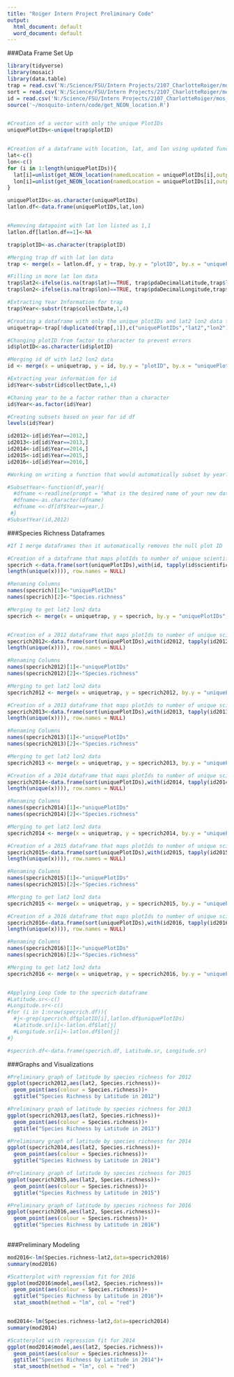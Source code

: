 ```yaml
---
title: "Roiger Intern Project Preliminary Code"
output:
  html_document: default
  word_document: default
---
```

###Data Frame Set Up

```r
library(tidyverse)
library(mosaic)
library(data.table)
trap = read.csv('N:/Science/FSU/Intern Projects/2107_CharlotteRoiger/mos_trapping_in.csv')
sort = read.csv('N:/Science/FSU/Intern Projects/2107_CharlotteRoiger/mos_sorting_in.csv')
id = read.csv('N:/Science/FSU/Intern Projects/2107_CharlotteRoiger/mos_identification_in.csv')
source('~/mosquito-intern/code/get_NEON_location.R')


#Creation of a vector with only the unique PlotIDs
uniquePlotIDs<-unique(trap$plotID)


#Creation of a dataframe with location, lat, and lon using updated function
lat<-c()
lon<-c()
for (i in 1:length(uniquePlotIDs)){
  lat[i]=unlist(get_NEON_location(namedLocation = uniquePlotIDs[i],output = "latlon")[2],use.names = FALSE)
  lon[i]=unlist(get_NEON_location(namedLocation = uniquePlotIDs[i],output = "latlon")[3],use.names = FALSE)
}

uniquePlotIDs<-as.character(uniquePlotIDs)
latlon.df<-data.frame(uniquePlotIDs,lat,lon)


#Removing datapoint with lat lon listed as 1,1
latlon.df[latlon.df==1]<-NA

trap$plotID<-as.character(trap$plotID)

#Merging trap df with lat lon data
trap <- merge(x = latlon.df, y = trap, by.y = "plotID", by.x = "uniquePlotIDs") #merge example

#Filling in more lat lon data
trap$lat2<-ifelse(is.na(trap$lat)==TRUE, trap$pdaDecimalLatitude,trap$lat)
trap$lon2<-ifelse(is.na(trap$lon)==TRUE, trap$pdaDecimalLongitude,trap$lon)

#Extracting Year Information for trap
trap$Year<-substr(trap$collectDate,1,4)

#Creating a dataframe with only the unique plotIDs and lat2 lon2 data for merging
uniquetrap<-trap[!duplicated(trap[,1]),c("uniquePlotIDs","lat2","lon2")]

#Changing plotID from factor to character to prevent errors
id$plotID<-as.character(id$plotID)

#Merging id df with lat2 lon2 data
id <- merge(x = uniquetrap, y = id, by.y = "plotID", by.x = "uniquePlotIDs")

#Extracting year information for id
id$Year<-substr(id$collectDate,1,4)

#Chaning year to be a factor rather than a character
id$Year<-as.factor(id$Year)

#Creating subsets based on year for id df
levels(id$Year)

id2012<-id[id$Year==2012,]
id2013<-id[id$Year==2013,]
id2014<-id[id$Year==2014,]
id2015<-id[id$Year==2015,]
id2016<-id[id$Year==2016,]

#Working on writing a function that would automatically subset by year? My issue is in the naming of the dataframe then importing it to the global environment every time I run the function the df gets named "dfname" rather than the desired input

#SubsetYear<-function(df,year){
  #dfname <-readline(prompt = "What is the desired name of your new dataframe: ")
  #dfname<-as.character(dfname)
  #dfname <<-df[df$Year==year,]
 #}
#SubsetYear(id,2012)

```

###Species Richness Dataframes

```r
#If I merge dataframes then it automatically removes the null plot ID

#Creation of a dataframe that maps plotIds to number of unique scientific names
specrich <-data.frame(sort(uniquePlotIDs),with(id, tapply(id$scientificName, id$uniquePlotIDs, FUN = function(x)
length(unique(x)))), row.names = NULL)

#Renaming Columns
names(specrich)[1]<-"uniquePlotIDs"
names(specrich)[2]<-"Species.richness"

#Merging to get lat2 lon2 data
specrich <- merge(x = uniquetrap, y = specrich, by.y = "uniquePlotIDs", by.x = "uniquePlotIDs")


#Creation of a 2012 dataframe that maps plotIds to number of unique scientific names
specrich2012<-data.frame(sort(uniquePlotIDs),with(id2012, tapply(id2012$scientificName, id2012$uniquePlotIDs, FUN = function(x)
length(unique(x)))), row.names = NULL)

#Renaming Columns
names(specrich2012)[1]<-"uniquePlotIDs"
names(specrich2012)[2]<-"Species.richness"

#Merging to get lat2 lon2 data
specrich2012 <- merge(x = uniquetrap, y = specrich2012, by.y = "uniquePlotIDs", by.x = "uniquePlotIDs")

#Creation of a 2013 dataframe that maps plotIds to number of unique scientific names
specrich2013<-data.frame(sort(uniquePlotIDs),with(id2013, tapply(id2013$scientificName, id2013$uniquePlotIDs, FUN = function(x)
length(unique(x)))), row.names = NULL)

#Renaming Columns
names(specrich2013)[1]<-"uniquePlotIDs"
names(specrich2013)[2]<-"Species.richness"

#Merging to get lat2 lon2 data
specrich2013 <- merge(x = uniquetrap, y = specrich2013, by.y = "uniquePlotIDs", by.x = "uniquePlotIDs")

#Creation of a 2014 dataframe that maps plotIds to number of unique scientific names
specrich2014<-data.frame(sort(uniquePlotIDs),with(id2014, tapply(id2014$scientificName, id2014$uniquePlotIDs, FUN = function(x)
length(unique(x)))), row.names = NULL)

#Renaming Columns
names(specrich2014)[1]<-"uniquePlotIDs"
names(specrich2014)[2]<-"Species.richness"

#Merging to get lat2 lon2 data
specrich2014 <- merge(x = uniquetrap, y = specrich2014, by.y = "uniquePlotIDs", by.x = "uniquePlotIDs")

#Creation of a 2015 dataframe that maps plotIds to number of unique scientific names
specrich2015<-data.frame(sort(uniquePlotIDs),with(id2015, tapply(id2015$scientificName, id2015$uniquePlotIDs, FUN = function(x)
length(unique(x)))), row.names = NULL)

#Renaming Columns
names(specrich2015)[1]<-"uniquePlotIDs"
names(specrich2015)[2]<-"Species.richness"

#Merging to get lat2 lon2 data
specrich2015 <- merge(x = uniquetrap, y = specrich2015, by.y = "uniquePlotIDs", by.x = "uniquePlotIDs")

#Creation of a 2016 dataframe that maps plotIds to number of unique scientific names
specrich2016<-data.frame(sort(uniquePlotIDs),with(id2016, tapply(id2016$scientificName, id2016$uniquePlotIDs, FUN = function(x)
length(unique(x)))), row.names = NULL)

#Renaming Columns
names(specrich2016)[1]<-"uniquePlotIDs"
names(specrich2016)[2]<-"Species.richness"

#Merging to get lat2 lon2 data
specrich2016 <- merge(x = uniquetrap, y = specrich2016, by.y = "uniquePlotIDs", by.x = "uniquePlotIDs")


#Applying Loop Code to the specrich dataframe
#Latitude.sr<-c()
#Longitude.sr<-c()
#for (i in 1:nrow(specrich.df)){
  #j<-grep(specrich.df$plotID[i],latlon.df$uniquePlotIDs)
  #Latitude.sr[i]<-latlon.df$lat[j]
  #Longitude.sr[i]<-latlon.df$lon[j]
#}

#specrich.df<-data.frame(specrich.df, Latitude.sr, Longitude.sr)
```

###Graphs and Visualizations

```r
#Preliminary graph of latitude by species richness for 2012
ggplot(specrich2012,aes(lat2, Species.richness))+
  geom_point(aes(colour = Species.richness))+
  ggtitle("Species Richness by Latitude in 2012")

#Preliminary graph of latitude by species richness for 2013
ggplot(specrich2013,aes(lat2, Species.richness))+
  geom_point(aes(colour = Species.richness))+
  ggtitle("Species Richness by Latitude in 2013")

#Preliminary graph of latitude by species richness for 2014
ggplot(specrich2014,aes(lat2, Species.richness))+
  geom_point(aes(colour = Species.richness))+
  ggtitle("Species Richness by Latitude in 2014")

#Preliminary graph of latitude by species richness for 2015
ggplot(specrich2015,aes(lat2, Species.richness))+
  geom_point(aes(colour = Species.richness))+
  ggtitle("Species Richness by Latitude in 2015")

#Preliminary graph of latitude by species richness for 2016
ggplot(specrich2016,aes(lat2, Species.richness))+
  geom_point(aes(colour = Species.richness))+
  ggtitle("Species Richness by Latitude in 2016")
  

```

###Preliminary Modeling

```r
mod2016<-lm(Species.richness~lat2,data=specrich2016)
summary(mod2016)

#Scatterplot with regression fit for 2016
ggplot(mod2016$model,aes(lat2, Species.richness))+
  geom_point(aes(colour = Species.richness))+
  ggtitle("Species Richness by Latitude in 2016")+
  stat_smooth(method = "lm", col = "red")


mod2014<-lm(Species.richness~lat2,data=specrich2014)
summary(mod2014)

#Scatterplot with regression fit for 2014
ggplot(mod2014$model,aes(lat2, Species.richness))+
  geom_point(aes(colour = Species.richness))+
  ggtitle("Species Richness by Latitude in 2014")+
  stat_smooth(method = "lm", col = "red")

```

